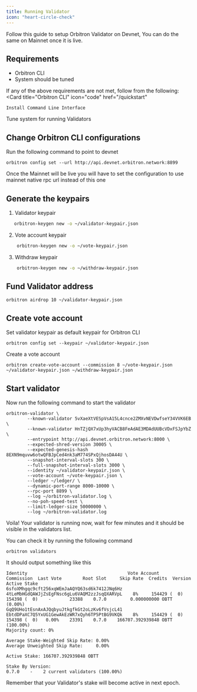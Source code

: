 ```yaml
---
title: Running Validator
icon: "heart-circle-check"
---
```

<Note>
Follow this guide to setup Orbitron Validator on Devnet, You can do the same on Mainnet once it is live.
</Note>

## Requirements
- Orbitron CLI
- System should be tuned

If any of the above requirements are not met, follow from the following:
<CardGroup cols={2}>
  <Card
    title="Orbitron CLI"
    icon="code"
    href="/quickstart"
  >
    Install Command Line Interface
  </Card>
    <Card
    title="System Tuning"
    icon="stars"
    href="/validators/system-tuning"
  >
    Tune system for running Validators
  </Card>

</CardGroup>

## Change Orbitron CLI configurations

Run the following command to point to devnet

```
orbitron config set --url http://api.devnet.orbitron.network:8899
```

<Note> Once the Mainnet will be live you will have to set the configuration to use mainnet native rpc url instead of this one</Note>

## Generate the keypairs


1. Validator keypair

```bash
   orbitron-keygen new -o ~/validator-keypair.json
```

2. Vote account keypair

```bash
    orbitron-keygen new -o ~/vote-keypair.json
```

3. Withdraw keypair

```bash
    orbitron-keygen new -o ~/withdraw-keypair.json
```

## Fund Validator address

```
orbitron airdrop 10 ~/validator-keypair.json
```

## Create vote account

Set validator keypair as default keypair for Orbitron CLI

```
orbitron config set --keypair ~/validator-keypair.json
```

Create a vote account

```
orbitron create-vote-account --commission 8 ~/vote-keypair.json ~/validator-keypair.json ~/withdraw-keypair.json
```

## Start validator

Now run the following command to start the validator

```
orbitron-validator \
        --known-validator 5vXaeXtVESpVsA15L4cnce2ZMXvNEVDwfseY34VVK6EB \
        --known-validator HnTZjQX7xUp3hyVACB8FeAdAE3MDAdUUBcVDxFSJpYbZ \
        --entrypoint http://api.devnet.orbitron.network:8000 \
        --expected-shred-version 30005 \
        --expected-genesis-hash 8EXN9mquvw6otwQFBJpCed4nk3aM774SPxQjhosDA44U \
        --snapshot-interval-slots 300 \
        --full-snapshot-interval-slots 3000 \
        --identity ~/validator-keypair.json \
        --vote-account ~/vote-keypair.json \
        --ledger ~/ledger/ \
        --dynamic-port-range 8000-10000 \
        --rpc-port 8899 \
        --log ~/orbitron-validator.log \
        --no-poh-speed-test \
        --limit-ledger-size 50000000 \
        --log ~/orbitron-validator.log
```

Voila! Your validator is running now, wait for few minutes and it should be visible in the validators list.

You can check it by running the following command 

```
orbitron validators
```

It should output something like this 

```
Identity                                      Vote Account                            Commission  Last Vote        Root Slot     Skip Rate  Credits  Version    Active Stake
6sfoXMhgqc9cft256xqWEmJaAQYQ63sd6k7412JNq6Hz  4tLeMbHGdQAWJjZsEgFNsc6gLu6VAQM2zzJsqQXARVpL    8%     154429 (  0)     154398 (  0)    -       23388    0.7.0         0.000000000 OBTT (0.00%)
GqQ9UHo1tEsnAxAJQqbyuJtkgfkGt2oLzKv6fVsjcL41  EbtdDPaXC7Q5YxUG1GewAkEzWR7xQyh6TP5PtBG9VKQk    8%     154429 (  0)     154398 (  0)   0.00%    23391    0.7.0    166707.392939848 OBTT (100.00%)
Majority count: 0%

Average Stake-Weighted Skip Rate: 0.00%
Average Unweighted Skip Rate:     0.00%

Active Stake: 166707.392939848 OBTT

Stake By Version:
0.7.0    -    2 current validators (100.00%)

```

Remember that your Validator's stake will become active in next epoch.